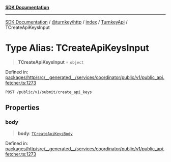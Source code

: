 [**SDK Documentation**](../../../../../../README.mdx)

***

[SDK Documentation](../../../../../../packages.mdx) / [@turnkey/http](../../../../README.mdx) / [index](../../../README.mdx) / [TurnkeyApi](../README.mdx) / TCreateApiKeysInput

# Type Alias: TCreateApiKeysInput

> **TCreateApiKeysInput** = `object`

Defined in: [packages/http/src/\_\_generated\_\_/services/coordinator/public/v1/public\_api.fetcher.ts:1273](https://github.com/tkhq/sdk/blob/fd49bfe86475c8603b3eb385aa101efa36fa32fc/packages/http/src/__generated__/services/coordinator/public/v1/public_api.fetcher.ts#L1273)

`POST /public/v1/submit/create_api_keys`

## Properties

### body

> **body**: [`TCreateApiKeysBody`](TCreateApiKeysBody.mdx)

Defined in: [packages/http/src/\_\_generated\_\_/services/coordinator/public/v1/public\_api.fetcher.ts:1273](https://github.com/tkhq/sdk/blob/fd49bfe86475c8603b3eb385aa101efa36fa32fc/packages/http/src/__generated__/services/coordinator/public/v1/public_api.fetcher.ts#L1273)
